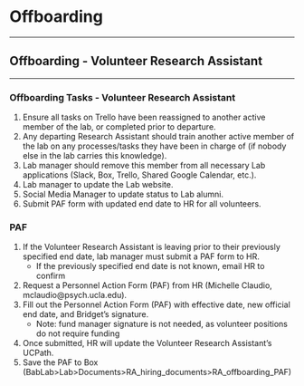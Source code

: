 # Offboarding

----------

## Offboarding - Volunteer Research Assistant

----------

### Offboarding Tasks - Volunteer Research Assistant 

1. Ensure all tasks on Trello have been reassigned to another active member of the lab, or completed prior to departure.
2. Any departing Research Assistant should train another active member of the lab on any processes/tasks they have been in charge of (if nobody else in the lab carries this knowledge).
3. Lab manager should remove this member from all necessary Lab applications (Slack, Box, Trello, Shared Google Calendar, etc.).
4. Lab manager to update the Lab website.
5. Social Media Manager to update status to Lab alumni.
6. Submit PAF form with updated end date to HR for all volunteers.

### PAF 
 
1. If the Volunteer Research Assistant is leaving prior to their previously specified end date, lab manager must submit a PAF form to HR.
    - If the previously specified end date is not known, email HR to confirm
2. Request a Personnel Action Form (PAF) from HR (Michelle Claudio, mclaudio@psych.ucla.edu).
3. Fill out the Personnel Action Form (PAF) with effective date, new official end date, and Bridget's signature. 
    - Note: fund manager signature is not needed, as volunteer positions do not require funding
4. Once submitted, HR will update the Volunteer Research Assistant's UCPath. 
5. Save the PAF to Box (BabLab>Lab>Documents>RA_hiring_documents>RA_offboarding_PAF)


